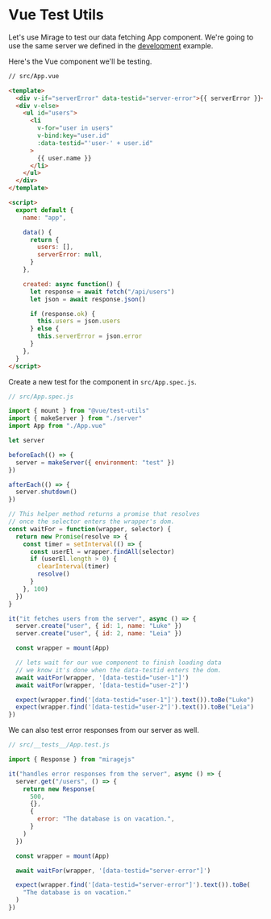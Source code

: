 # Vue Test Utils

Let's use Mirage to test our data fetching App component. We're going to use the same server we defined in the [development](/examples/vue/development) example.

Here's the Vue component we'll be testing.

```html
// src/App.vue

<template>
  <div v-if="serverError" data-testid="server-error">{{ serverError }}</div>
  <div v-else>
    <ul id="users">
      <li
        v-for="user in users"
        v-bind:key="user.id"
        :data-testid="'user-' + user.id"
      >
        {{ user.name }}
      </li>
    </ul>
  </div>
</template>

<script>
  export default {
    name: "app",

    data() {
      return {
        users: [],
        serverError: null,
      }
    },

    created: async function() {
      let response = await fetch("/api/users")
      let json = await response.json()

      if (response.ok) {
        this.users = json.users
      } else {
        this.serverError = json.error
      }
    },
  }
</script>
```

Create a new test for the component in `src/App.spec.js`.

```js
// src/App.spec.js

import { mount } from "@vue/test-utils"
import { makeServer } from "./server"
import App from "./App.vue"

let server

beforeEach(() => {
  server = makeServer({ environment: "test" })
})

afterEach(() => {
  server.shutdown()
})

// This helper method returns a promise that resolves
// once the selector enters the wrapper's dom.
const waitFor = function(wrapper, selector) {
  return new Promise(resolve => {
    const timer = setInterval(() => {
      const userEl = wrapper.findAll(selector)
      if (userEl.length > 0) {
        clearInterval(timer)
        resolve()
      }
    }, 100)
  })
}

it("it fetches users from the server", async () => {
  server.create("user", { id: 1, name: "Luke" })
  server.create("user", { id: 2, name: "Leia" })

  const wrapper = mount(App)

  // lets wait for our vue component to finish loading data
  // we know it's done when the data-testid enters the dom.
  await waitFor(wrapper, '[data-testid="user-1"]')
  await waitFor(wrapper, '[data-testid="user-2"]')

  expect(wrapper.find('[data-testid="user-1"]').text()).toBe("Luke")
  expect(wrapper.find('[data-testid="user-2"]').text()).toBe("Leia")
})
```

We can also test error responses from our server as well.

```js
// src/__tests__/App.test.js

import { Response } from "miragejs"

it("handles error responses from the server", async () => {
  server.get("/users", () => {
    return new Response(
      500,
      {},
      {
        error: "The database is on vacation.",
      }
    )
  })

  const wrapper = mount(App)

  await waitFor(wrapper, '[data-testid="server-error"]')

  expect(wrapper.find('[data-testid="server-error"]').text()).toBe(
    "The database is on vacation."
  )
})
```
